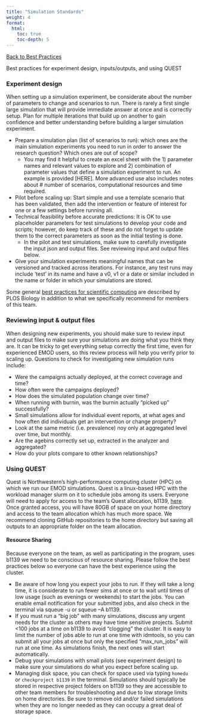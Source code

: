 ```yaml
---
title: "Simulation Standards"
weight: 4
format: 
  html: 
    toc: true
    toc-depth: 5
---
```

[[Back to Best Practices](../nu_team_best_practices.qmd)]{.aside}

Best practices for experiment design, inputs/outputs, and using QUEST

### Experiment design

When setting up a simulation experiment, be considerate about the number of parameters to change and scenarios to run. There is rarely a first single large simulation that will provide immediate answer at once and is correctly setup. Plan for multiple iterations that build up on another to gain confidence and better understanding before building a larger simulation experiment. 

- Prepare a simulation plan (list of scenarios to run): which ones are the main simulation experiments you need to run in order to answer the research question? Which ones are out of scope? 
    - You may find it helpful to create an excel sheet with the 1) parameter names and relevant values to explore and 2) combination of parameter values that define a simulation experiment to run. An example is provided [HERE]. More advanced use also includes notes about # number of scenarios, computational resources and time required.
- Pilot before scaling up: Start simple and use a template scenario that has been validated, then add the intervention or feature of interest for one or a few settings before running all.
- Technical feasibility before accurate predictions: It is OK to use placeholder parameters for test simulations to develop your code and scripts; however, do keep track of these and do not forget to update them to the correct parameters as soon as the initial testing is done.
    - In the pilot and test simulations, make sure to carefully investigate the input json and output files. See reviewing input and output files below. 
- Give your simulation experiments meaningful names that can be versioned and tracked across iterations. For instance, any test runs may include ‘test’ in its name and have a v0, v1 or a date or similar included in the name or folder in which your simulations are stored. 

Some general [best practices for scientific computing](https://journals.plos.org/plosbiology/article?id=10.1371/journal.pbio.1001745) are described by PLOS Biology in addition to what we specifically recommend for members of this team.

### Reviewing input & output files

When designing new experiments, you should make sure to review input and output files to make sure your simulations are doing what you think they are. It can be tricky to get everything setup correctly the first time, even for experienced EMOD users, so this review process will help you verify prior to scaling up. Questions to check for investigating new simulation runs include:

- Were the campaigns actually deployed, at the correct coverage and time?
- How often were the campaigns deployed?
- How does the simulated population change over time?
- When running with burnin, was the burnin actually “picked up” successfully?
- Small simulations allow for individual event reports, at what ages and how often did individuals get an intervention or change property?
- Look at the same metric (i.e. prevalence) noy only at aggregated level over time, but monthly.
- Are the agebins correctly set up, extracted in the analyzer and aggregated?
- How do your plots compare to other known relationships?

### Using QUEST

Quest is Northwestern’s high-performance computing cluster (HPC) on which we run our EMOD simulations. Quest is a linux-based HPC with the workload manager slurm on it to schedule jobs among its users. Everyone will need to apply for access to the team’s Quest allocation, b1139, [here](https://app.smartsheet.com/b/form/797775d810274db5889b5199c4260328). Once granted access, you will have 80GB of space on your home directory and access to the team allocation which has much more space. We recommend cloning GitHub repositories to the home directory but saving all outputs to an appropriate folder on the team allocation.

#### Resource Sharing

Because everyone on the team, as well as participating in the program, uses b1139 we need to be conscious of resource sharing. Please follow the best practices below so everyone can have the best experience using the cluster.

- Be aware of how long you expect your jobs to run. If they will take a long time, it is considerate to run fewer sims at once or to wait until times of low usage (such as evenings or weekends) to start the jobs. You can enable email notification for your submitted jobs, and also check in the terminal via squeue -u <username> or squeue –A b1139.
- If you must run a “big job” with many simulations, discuss any urgent needs for the cluster as others may have time sensitive projects. Submit <100 jobs at a time on b1139 to avoid “clogging” the cluster. It is easy to limit the number of jobs able to run at one time with idmtools, so you can submit all your jobs at once but only the specified “max_run_jobs” will run at one time. As simulations finish, the next ones will start automatically.
- Debug your simulations with small pilots (see experiment design) to make sure your simulations do what you expect before scaling up.
- Managing disk space, you can check for space used via typing `homedu` or `checkproject b1139` in the terminal. Simulations should typically be stored in respective project folders on b1139 so they are accessible to other team members for troubleshooting and due to low storage limits on home directories. Be sure to remove old and/or failed simulations when they are no longer needed as they can occupy a great deal of storage space. 
